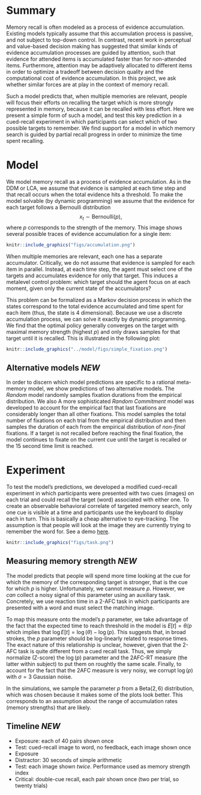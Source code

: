 # Summary

Memory recall is often modeled as a process of evidence accumulation. Existing
models typically assume that this accumulation process is passive, and not
subject to top-down control. In contrast, recent work in perceptual and
value-based decision making has suggested that similar kinds of evidence
accumulation processes are guided by attention, such that evidence for
attended items is accumulated faster than for non-attended items. Furthermore,
attention may be adaptively allocated to different items in order to optimize
a tradeoff between decision quality and the computational cost of evidence
accumulation. In this project, we ask whether similar forces are at play in
the context of memory recall.

Such a model predicts that, when multiple memories are relevant, people will
focus their efforts on recalling the target which is more strongly represented
in memory, because it can be recalled with less effort. Here we present a
simple form of such a model, and test this key prediction in a cued-recall
experiment in which participants can select which of two possible targets to
remember. We find support for a model in which memory search is guided by
partial recall progress in order to minimize the time spent recalling.

# Model

We model memory recall as a process of evidence accumulation. As in the DDM or
LCA, we assume that evidence is sampled at each time step and that recall
occurs when the total evidence hits a threshold. To make the model solvable
(by dynamic programming) we assume that the evidence for each target
follows a Bernoulli distribution
$$
x_t \sim \text{Bernoulli}(p),
$$
where $p$ corresponds to the strength of the memory. This image shows several possible
traces of evidence accumulation for a single item:

```r
knitr::include_graphics("figs/accumulation.png")
```

When multiple memories are relevant, each one has a separate accumulator.
Critically, we do not assume that evidence is sampled for each item in
parallel. Instead, at each time step, the agent must select one of the targets and
accumulates evidence for only that target. This induces a metalevel control problem:
which target should the agent focus on at each moment, given only the current state 
of the accumulators?

This problem can be formalized as a Markov decision process in which the
states correspond to the total evidence accumulated and time spent for each
item (thus, the state is 4 dimensional). Because we use a discrete
accumulation process, we can solve it exactly by dynamic programming. We find
that the optimal policy generally converges on the target with maximal memory
strength (highest $p$) and only draws samples for that target until it is
recalled. This is illustrated in the following plot:

```r
knitr::include_graphics("../model/figs/simple_fixation.png")
```

## Alternative models *NEW*

In order to discern which model predictions are specific to a rational
meta-memory model, we show predictions of two alternative models. The _Random_
model randomly samples fixation durations from the empirical distribution. We
also A more sophisticated _Random Commitment_ model was developed to account
for the empirical fact that last fixations are considerably longer than all
other fixations. This model samples the total number of fixations on each
trial from the empirical distribution and then samples the duration of each
from the empirical distribution of *non-final* fixations. If a target is not
recalled before reaching the final fixation, the model continues to fixate on
the current cue until the target is recalled or the 15 second time limit is
reached.

# Experiment

To test the model's predictions, we developed a modified cued-recall experiment in which
participants were presented with two cues (images) on each trial and could recall the target
(word) associated with either one. To create an observable behavioral correlate of targeted
memory search, only one cue is visible at a time and participants use the keyboard to display
each in turn. This is basically a cheap alternative to eye-tracking. The assumption is that
people will look at the image they are currently trying to remember the word for.
See a demo [here](http://memorygame29.herokuapp.com/?test_type=multi-recall&skip=6).


```r
knitr::include_graphics("figs/task.png")
```

## Measuring memory strength *NEW*

The model predicts that people will spend more time looking at the cue for
which the memory of the corresponding target is stronger, that is the cue for
which $p$ is higher. Unfortunately, we cannot measure $p$. However, we *can*
collect a noisy signal of this parameter using an auxiliary task. Concretely,
we use reaction time in a 2-AFC task in which participants are presented with
a word and must select the matching image.

To map this measure onto the model's $p$ parameter, we take advantage of the
fact that the expected time to reach threshold in the model is $E[t] = \theta / p$
which implies that $\log E[t] = \log(\theta) - \log(p)$. This suggests
that, in broad strokes, the $p$ parameter should be log-linearly related to
response times. The exact nature of this relationship is unclear, however,
given that the 2-AFC task is quite different from a cued recall task. Thus, we
simply normalize (Z-score) the $\log(p)$ parameter and the 2AFC-RT measure
(the latter within subject) to put them on roughtly the same scale. Finally,
to account for the fact that the 2AFC measure is very noisy, we corrupt $\log(p)$
with $\sigma=3$ Gaussian noise.

In the simulations, we sample the parameter $p$ from a $\text{Beta}(2, 6)$
distribution, which was chosen because it makes some of the plots look better.
This corresponds to an assumption about the range of accumulation rates
(memory strengths) that are likely.

## Timeline *NEW*

- Exposure: each of 40 pairs shown once
- Test: cued-recall image to word, no feedback, each image shown once
- Exposure
- Distractor: 30 seconds of simple arithmetic
- Test: each image shown *twice*. Performance used as memory strength index
- Critical: double-cue recall, each pair shown once (two per trial, so twenty trials)
